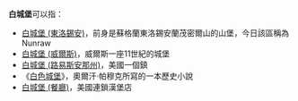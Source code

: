 '''白城堡'''可以指：
* [[白城堡_(東洛錫安)|白城堡 (東洛錫安)]]，前身是蘇格蘭東洛錫安蘭茂密爾山的山堡，今日該區稱為Nunraw
* [[白城堡_(威爾斯)|白城堡 (威爾斯)]]，威爾斯一座11世紀的城堡
* [[白城堡_(路易斯安那州)|白城堡 (路易斯安那州)]]，美國一個鎮
* 《[[白色城堡|白色城堡]]》，奧爾汗·帕穆克所寫的一本歷史小說
* [[白城堡_(餐廳)|白城堡 (餐廳)]]，美國連鎖漢堡店

{{Disambig|Cat=三字地名消歧義}}